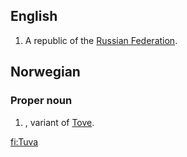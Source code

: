 {{wikipedia}}

==English==
{{infl|en|proper noun}}
# A republic of the [[Russian Federation]].


==Norwegian==

===Proper noun===
{{infl|no|proper noun}}
# {{given name|female|lang=no}}, variant of [[Tove]].

[[fi:Tuva]]